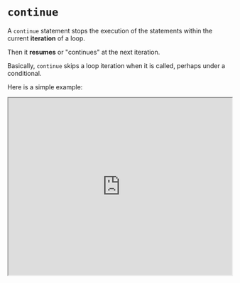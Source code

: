

# `continue`

A `continue` statement stops the execution of the statements within the current **iteration** of a loop. 

Then it **resumes** or "continues" at the next iteration. 

Basically, `continue` skips a loop iteration when it is called, perhaps under a conditional.

Here is a simple example:

<iframe
    src="https://hlab.app/s/docs/continue_hbook"
    width="100%"
    height="400px"/>

`Continue` can optionally be used with the `label` identifier:


- This will make control-flow redirect to a **labeled** loop statement instead of the current loop. 

    -  `continue` needs to be nested within the labeled statement. 

Here is an example comparing two different versions of a function:

<iframe
    src="https://hlab.app/s/docs/continueex1_hbook"
    width="100%"
    height="700px"/>

<p>&nbsp;</p> 

:::note

The difference between `break` and `continue` is this:
- `continue` ends the current iteration and moves to the next or the `label`.

- However, `break` simply exits the entire loop itself.
:::

:::tip
Overall, it's good to understand `continue` in relation to `break`.

It's also important to use `labels`! They completely change control-flow in a way sometimes not possible through typical means.
:::